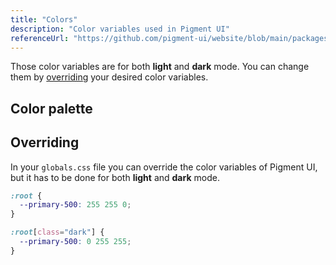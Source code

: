 ```yaml
---
title: "Colors"
description: "Color variables used in Pigment UI"
referenceUrl: "https://github.com/pigment-ui/website/blob/main/packages/ui/src/colors.css"
---
```


Those color variables are for both **light** and **dark** mode. You can change them by [overriding](#overriding) your desired color variables.

## Color palette

<Colors />

## Overriding

In your `globals.css` file you can override the color variables of Pigment UI, but it has to be done for both **light** and **dark** mode.

```css
:root {
  --primary-500: 255 255 0;
}

:root[class="dark"] {
  --primary-500: 0 255 255;
}
```
